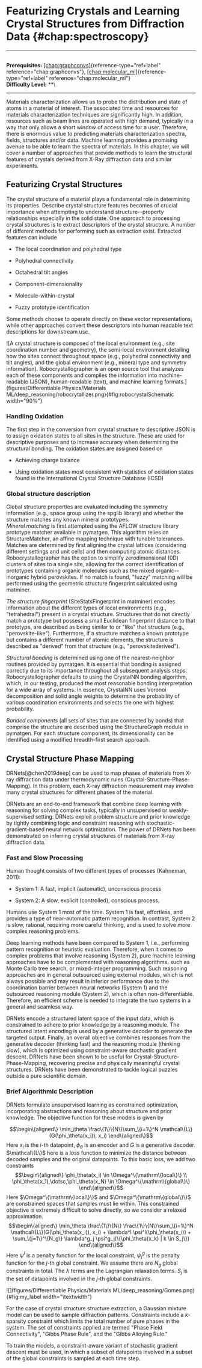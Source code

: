 # Featurizing Crystals and Learning Crystal Structures from Diffraction Data \{#chap:spectroscopy\}

------------------------------------------------------------------------

\
**Prerequisites:**
[\[chap:graphconvs\]](#chap:graphconvs)\{reference-type="ref+label"
reference="chap:graphconvs"\},
[\[chap:molecular_ml\]](#chap:molecular_ml)\{reference-type="ref+label"
reference="chap:molecular_ml"\}\
**Difficulty Level:** \*\*\

------------------------------------------------------------------------

Materials characterization allows us to probe the distribution and state
of atoms in a material of interest. The associated time and resources
for materials characterization techniques are significantly high. In
addition, resources such as beam lines are operated with high demand,
typically in a way that only allows a short window of access time for a
user. Therefore, there is enormous value to predicting materials
characterization spectra, fields, structures and/or data. Machine
learning provides a promising avenue to be able to learn the spectra of
materials. In this chapter, we will cover a number of approaches that
provide methods to learn the structural features of crystals derived
from X-Ray diffraction data and similar experiments.

## Featurizing Crystal Structures

The crystal structure of a material plays a fundamental role in
determining its properties. Describe crystal structure features becomes
of crucial importance when attempting to understand structure--property
relationships especially in the solid state. One approach to processing
crystal structures is to extract descriptors of the crystal structure. A
number of different methods for performing such as extraction exist.
Extracted features can include

-   The local coordination and polyhedral type

-   Polyhedral connectivity

-   Octahedral tilt angles

-   Component-dimensionality

-   Molecule-within-crystal

-   Fuzzy prototype identification

Some methods choose to operate directly on these vector representations,
while other approaches convert these descriptors into human readable
text descriptions for downstream use.

![A crystal structure is composed of the local environment (e.g., site
coordination number and geometry), the semi-local environment detailing
how the sites connect throughout space (e.g., polyhedral connectivity
and tilt angles), and the global environment (e.g., mineral type and
symmetry information). Robocrystallographer is an open source tool that
analyzes each of these components and compiles the information into
machine-readable (JSON), human-readable (text), and machine learning
formats.](figures/Differentiable Physics/Materials ML/deep_reasoning/robocrytallizer.png)\{#fig:robocrystalSchematic
width="90%"\}

### Handling Oxidation

The first step in the conversion from crystal structure to descriptive
JSON is to assign oxidation states to all sites in the structure. These
are used for descriptive purposes and to increase accuracy when
determining the structural bonding. The oxidation states are assigned
based on

-   Achieving charge balance

-   Using oxidation states most consistent with statistics of oxidation
    states found in the International Crystal Structure Database (ICSD)

### Global structure description

Global structure properties are evaluated including the symmetry
information (e.g., space group using the spglib library) and whether the
structure matches any known mineral prototypes.\
*Mineral matching* is first attempted using the AFLOW structure library
prototype matcher available in pymatgen. This algorithm relies on
StructureMatcher, an affine mapping technique with tunable tolerances.
Matches are determined by first aligning the crystal lattices
(considering different settings and unit cells) and then computing
atomic distances. Robocrystallographer has the option to simplify
zerodimensional (0D) clusters of sites to a single site, allowing for
the correct identification of prototypes containing organic molecules
such as the mixed organic--inorganic hybrid perovskites. If no match is
found, "fuzzy" matching will be performed using the geometric structure
fingerprint calculated using matminer.

*The structure fingerprint* (SiteStatsFingerprint in matminer) encodes
information about the different types of local environments (e.g.,
"tetrahedral") present in a crystal structure. Structures that do not
directly match a prototype but possess a small Euclidean fingerprint
distance to that prototype, are described as being similar to or "like"
that structure (e.g., "perovskite-like"). Furthermore, if a structure
matches a known prototype but contains a different number of atomic
elements, the structure is described as "derived" from that structure
(e.g., "perovskitederived").

*Structural bonding* is determined using one of the nearest-neighbor
routines provided by pymatgen. It is essential that bonding is assigned
correctly due to its importance throughout all subsequent analysis
steps. Robocrystallographer defaults to using the CrystalNN bonding
algorithm, which, in our testing, produced the most reasonable bonding
interpretation for a wide array of systems. In essence, CrystalNN uses
Voronoi decomposition and solid angle weights to determine the
probability of various coordination environments and selects the one
with highest probability.

*Bonded components* (all sets of sites that are connected by bonds) that
comprise the structure are described using the StructureGraph module in
pymatgen. For each structure component, its dimensionality can be
identified using a modified breadth-first search approach.

## Crystal Structure Phase Mapping

DRNets[@chen2019deep] can be used to map phases of materials from X-ray
diffraction data under thermodynamic rules
(Crystal-Structure-Phase-Mapping). In this problem, each X-ray
diffraction measurement may involve many crystal structures for
different phases of the material.

DRNets are an end-to-end framework that combine deep learning with
reasoning for solving complex tasks, typically in unsupervised or
weakly-supervised setting. DRNets exploit problem structure and prior
knowledge by tightly combining logic and constraint reasoning with
stochastic-gradient-based neural network optimization. The power of
DRNets has been demonstrated on inferring crystal structures of
materials from X-ray diffraction data.

### Fast and Slow Processing

Human thought consists of two different types of processes (Kahneman,
2011):

-   System 1: A fast, implicit (automatic), unconscious process

-   System 2: A slow, explicit (controlled), conscious process.

Humans use System 1 most of the time. System 1 is fast, effortless, and
provides a type of near-automatic pattern recognition. In contrast,
System 2 is slow, rational, requiring more careful thinking, and is used
to solve more complex reasoning problems.

Deep learning methods have been compared to System 1, i.e., performing
pattern recognition or heuristic evaluation. Therefore, when it comes to
complex problems that involve reasoning (System 2), pure machine
learning approaches have to be complemented with reasoning algorithms,
such as Monte Carlo tree search, or mixed-integer programming. Such
reasoning approaches are in general outsourced using external modules,
which is not always possible and may result in inferior performance due
to the coordination barrier between neural networks (System 1) and the
outsourced reasoning module (System 2), which is often
non-differentiable. Therefore, an efficient scheme is needed to
integrate the two systems in a general and seamless way.

DRNets encode a structured latent space of the input data, which is
constrained to adhere to prior knowledge by a reasoning module. The
structured latent encoding is used by a generative decoder to generate
the targeted output. Finally, an overall objective combines responses
from the generative decoder (thinking fast) and the reasoning module
(thinking slow), which is optimized using constraint-aware stochastic
gradient descent. DRNets have been shown to be useful for
Crystal-Structure-Phase-Mapping, recovering precise and physically
meaningful crystal structures. DRNets have been demonstrated to tackle
logical puzzles outside a pure scientific domain.

### Brief Algorithmic Description

DRNets formulate unsupervised learning as constrained optimization,
incorporating abstractions and reasoning about structure and prior
knowledge. The objective function for these models is given by

$$\begin\{aligned\}
    \min_\theta \frac\{1\}\{N\}\sum_\{i=1\}^N \mathcal\{L\}(G(\phi_\theta(x_i)), x_i)
\end\{aligned\}$$ Here $x_i$ is the $i$-th datapoint, $\phi_\theta$ is an
encoder and $G$ is a generative decoder. $\mathcal\{L\}$ here is a loss
function to minimize the distance between decoded samples and the
original datapoints. To this basic loss, we add two constraints
$$\begin\{aligned\}
    \phi_\theta(x_i) \in \Omega^\{\mathrm\{local\}\} \\
    \phi_\theta(x_1),\dotsc,\phi_\theta(x_N) \in \Omega^\{\mathrm\{global\}\}
\end\{aligned\}$$ Here $\Omega^\{\mathrm\{local\}\}$ and
$\Omega^\{\mathrm\{global\}\}$ are constrained spaces that samples must lie
within. This constrained objective is extremely difficult to solve
directly, so we consider a relaxed approximation. $$\begin\{aligned\}
    \min_\theta \frac\{1\}\{N\} \frac\{1\}\{N\}\sum_\{i=1\}^N \mathcal\{L\}(G(\phi_\theta(x_i)), x_i) + \lambda^l \psi^l(\phi_\theta(x_i)) + \sum_\{j=1\}^\{N_g\} \lambda^g_j \psi^g_j(\{\phi_\theta(x_k) | k \in S_j\})
\end\{aligned\}$$ Here $\psi^l$ is a penalty function for the local
constraint, $\psi^g_j$ is the penalty function for the $j$-th global
constraint. We assume there are $N_g$ global constraints in total. The
$\lambda$ terms are the Lagrangian relaxation terms. $S_j$ is the set of
datapoints involved in the $j$-th global constraints.

![](figures/Differentiable Physics/Materials ML/deep_reasoning/Gomes.png)\{#fig:my_label
width="\\textwidth"\}

For the case of crystal structure structure extraction, a Gaussian
mixture model can be used to sample diffraction patterns. Constraints
include a $k$-sparsity constraint which limits the total number of pure
phases in the system. The set of constraints applied are termed "Phase
Field Connectivity\", "Gibbs Phase Rule\", and the "Gibbs Alloying
Rule.\"

To train the models, a constraint-aware variant of stochastic gradient
descent must be used, in which a subset of datapoints involved in a
subset of the global constraints is sampled at each time step.
